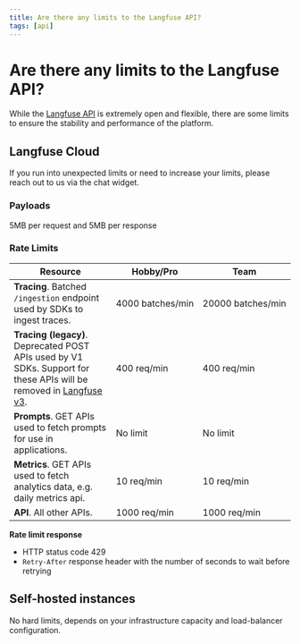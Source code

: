 ```yaml
---
title: Are there any limits to the Langfuse API?
tags: [api]
---
```


# Are there any limits to the Langfuse API?

While the [Langfuse API](https://api.reference.langfuse.com) is extremely open and flexible, there are some limits to ensure the stability and performance of the platform.

## Langfuse Cloud

<Callout type="info">
  If you run into unexpected limits or need to increase your limits, please
  reach out to us via the chat widget.
</Callout>

### Payloads

5MB per request and 5MB per response

### Rate Limits

| Resource                                                                                                                                                                | Hobby/Pro             | Team                  |
| ----------------------------------------------------------------------------------------------------------------------------------------------------------------------- | --------------------- | --------------------- |
| **Tracing**. Batched `/ingestion` endpoint used by SDKs to ingest traces.                                                                                               | 4000&nbsp;batches/min | 20000&nbsp;batches/min |
| **Tracing (legacy)**. Deprecated POST APIs used by V1 SDKs. Support for these APIs will be removed in [Langfuse v3](https://github.com/orgs/langfuse/discussions/1902). | 400&nbsp;req/min      | 400&nbsp;req/min      |
| **Prompts**. GET APIs used to fetch prompts for use in applications.                                                                                                    | No limit              | No limit              |
| **Metrics**. GET APIs used to fetch analytics data, e.g. daily metrics api.                                                                                             | 10&nbsp;req/min       | 10&nbsp;req/min       |
| **API**. All other APIs.                                                                                                                                                | 1000&nbsp;req/min     | 1000&nbsp;req/min     |

**Rate limit response**

- HTTP status code 429
- `Retry-After` response header with the number of seconds to wait before retrying

## Self-hosted instances

No hard limits, depends on your infrastructure capacity and load-balancer configuration.
